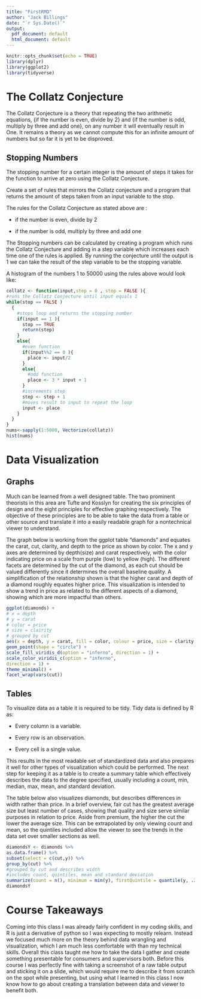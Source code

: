 ```yaml
---
title: "FirstRMD"
author: "Jack Billings"
date: "`r Sys.Date()`"
output:
  pdf_document: default
  html_document: default
---
```


```r
knitr::opts_chunk$set(echo = TRUE)
library(dplyr)
library(ggplot2)
library(tidyverse)
```

# The Collatz Conjecture

The Collatz Conjecture is a theory that repeating the two arithmetic equations, {if the number is even, divide by 2} and {if the number is odd, multiply by three and add one}, on any number it will eventually result in One. It remains a theory as we cannot compute this for an infinite amount of numbers but so far it is yet to be disproved.

## Stopping Numbers

The stopping number for a certain integer is the amount of steps it takes for the function to arrive at zero using the Collatz Conjecture.

Create a set of rules that mirrors the Collatz conjecture and a program that returns the amount of steps taken from an input variable to the stop.

The rules for the Collatz Conjecture as stated above are :

-   if the number is even, divide by 2

-   if the number is odd, multiply by three and add one

The Stopping numbers can be calculated by creating a program which runs the Collatz Conjecture and adding in a step variable which increases each time one of the rules is applied. By running the conjecture until the output is 1 we can take the result of the step variable to be the stopping variable.

A histogram of the numbers 1 to 50000 using the rules above would look like:

```r
collatz <- function(input,step = 0 , stop = FALSE ){
#runs the Collatz Conjecture until input equals 1
while(stop == FALSE )
  {
    #stops loop and returns the stopping number
    if(input == 1 ){
      stop == TRUE
      return(step)
    }
    else{
      #even function
      if(input%%2 == 0 ){
        place <- input/2
      }
      else{
        #odd function
        place <- 3 * input + 1
      }
      #increments step
      step <- step + 1
      #moves result to input to repeat the loop
      input <- place
    }
  }
}
nums<-sapply(1:5000, Vectorize(collatz))
hist(nums)

```

# Data Visualization

## Graphs

Much can be learned from a well designed table. The two prominent theorists in this area are Tufte and Kosslyn for creating the six principles of design and the eight principles for effective graphing respectively. The objective of these principles are to be able to take the data from a table or other source and translate it into a easily readable graph for a nontechnical viewer to understand.

The graph below is working from the ggplot table "diamonds" and equates the carat, cut, clarity, and depth to the price as shown by color. The x and y axes are determined by depth(size) and carat respectively, with the color indicating price on a scale from purple (low) to yellow (high). The different facets are determined by the cut of the diamond, as each cut should be valued differently since it determines the overall baseline quality. A simplification of the relationship shown is that the higher carat and depth of a diamond roughly equates higher price. This visualization is intended to show a trend in price as related to the different aspects of a diamond, showing which are more impactful than others.

```r
ggplot(diamonds) +
# x = depth
# y = carat
# color = price
# size = clairity
# grouped by cut
aes(x = depth, y = carat, fill = color, colour = price, size = clarity, group = table) +
geom_point(shape = "circle") +
scale_fill_viridis_d(option = "inferno", direction = 1) +
scale_color_viridis_c(option = "inferno",
direction = 1) +
theme_minimal() +
facet_wrap(vars(cut))
```

## Tables

To visualize data as a table it is required to be tidy. Tidy data is defined by R as:

-   Every column is a variable.

-   Every row is an observation.

-   Every cell is a single value.

This results in the most readable set of standardized data and also prepares it well for other types of visualization which could be performed. The next step for keeping it as a table is to create a summary table which effectively describes the data to the degree specified, usually including a count, min, median, max, mean, and standard deviation.

The table below also visualizes diamonds, but describes differences in width rather than price. In a brief overview, fair cut has the greatest average size but least number of cases, showing that quality and size serve similar purposes in relation to price. Aside from premium, the higher the cut the lower the average size. This can be extrapolated by only viewing count and mean, so the quintiles included allow the viewer to see the trends in the data set over smaller sections as well.

```r
diamondsY <- diamonds %>%
as.data.frame() %>%
subset(select = c(cut,y)) %>%
group_by(cut) %>%
#grouped by cut and describes width
#includes count, quintiles, mean and standard deviation
summarize(count = n(), minimum = min(y), firstQuintile = quantile(y, .2), secondQuintile = quantile(y, .4),, median = median(y), thirdQuintile = quantile(y, .6), fourthQuintile = quantile(y, .8), maximum = max(y), "arithmetic mean" = mean(y), "arithmetic standard deviation" = sd(y))
diamondsY
```

# Course Takeaways

Coming into this class I was already fairly confident in my coding skills, and R is just a derivative of python so I was expecting to mostly relearn. Instead we focused much more on the theory behind data wrangling and visualization, which I am much less comfortable with than my technical skills. Overall this class taught me how to take the data I gather and create something presentable for consumers and supervisors both. Before this course I was perfectly fine with taking a screenshot of a raw table output and sticking it on a slide, which would require me to describe it from scratch on the spot while presenting, but using what I learned in this class I now know how to go about creating a translation between data and viewer to benefit both.
